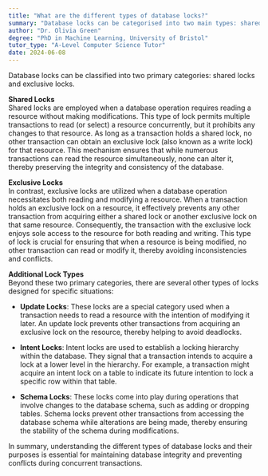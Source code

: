 ```yaml
---
title: "What are the different types of database locks?"
summary: "Database locks can be categorised into two main types: shared locks and exclusive locks."
author: "Dr. Olivia Green"
degree: "PhD in Machine Learning, University of Bristol"
tutor_type: "A-Level Computer Science Tutor"
date: 2024-06-08
---
```


Database locks can be classified into two primary categories: shared locks and exclusive locks.

**Shared Locks**  
Shared locks are employed when a database operation requires reading a resource without making modifications. This type of lock permits multiple transactions to read (or select) a resource concurrently, but it prohibits any changes to that resource. As long as a transaction holds a shared lock, no other transaction can obtain an exclusive lock (also known as a write lock) for that resource. This mechanism ensures that while numerous transactions can read the resource simultaneously, none can alter it, thereby preserving the integrity and consistency of the database.

**Exclusive Locks**  
In contrast, exclusive locks are utilized when a database operation necessitates both reading and modifying a resource. When a transaction holds an exclusive lock on a resource, it effectively prevents any other transaction from acquiring either a shared lock or another exclusive lock on that same resource. Consequently, the transaction with the exclusive lock enjoys sole access to the resource for both reading and writing. This type of lock is crucial for ensuring that when a resource is being modified, no other transaction can read or modify it, thereby avoiding inconsistencies and conflicts.

**Additional Lock Types**  
Beyond these two primary categories, there are several other types of locks designed for specific situations:

- **Update Locks**: These locks are a special category used when a transaction needs to read a resource with the intention of modifying it later. An update lock prevents other transactions from acquiring an exclusive lock on the resource, thereby helping to avoid deadlocks.

- **Intent Locks**: Intent locks are used to establish a locking hierarchy within the database. They signal that a transaction intends to acquire a lock at a lower level in the hierarchy. For example, a transaction might acquire an intent lock on a table to indicate its future intention to lock a specific row within that table.

- **Schema Locks**: These locks come into play during operations that involve changes to the database schema, such as adding or dropping tables. Schema locks prevent other transactions from accessing the database schema while alterations are being made, thereby ensuring the stability of the schema during modifications.

In summary, understanding the different types of database locks and their purposes is essential for maintaining database integrity and preventing conflicts during concurrent transactions.
    